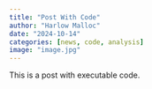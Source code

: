 ```yaml
---
title: "Post With Code"
author: "Harlow Malloc"
date: "2024-10-14"
categories: [news, code, analysis]
image: "image.jpg"
---
```


This is a post with executable code.
